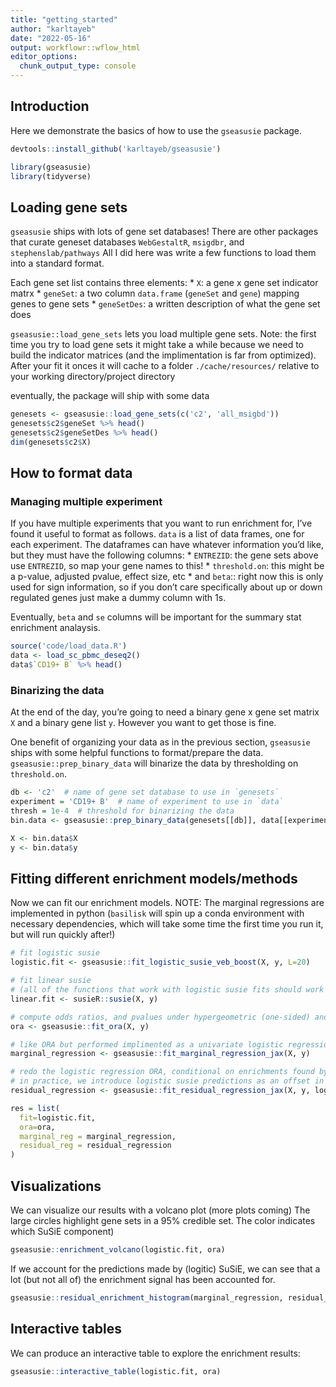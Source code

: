 ```yaml
---
title: "getting_started"
author: "karltayeb"
date: "2022-05-16"
output: workflowr::wflow_html
editor_options:
  chunk_output_type: console
---
```


## Introduction

Here we demonstrate the basics of how to use the `gseasusie` package.

```r
devtools::install_github('karltayeb/gseasusie')
```


```r
library(gseasusie)
library(tidyverse)
```

## Loading gene sets
`gseasusie` ships with lots of gene set databases!
There are other packages that curate geneset databases `WebGestaltR`, `msigdbr`, and `stephenslab/pathways`
All I did here was write a few functions to load them into a standard format.

Each gene set list contains three elements: 
 * `X`: a gene x gene set indicator matrx
 * `geneSet`: a two column `data.frame` (`geneSet` and `gene`) mapping genes to gene sets 
 * `geneSetDes`: a written description of what the gene set does
 
`gseasusie::load_gene_sets` lets you load multiple gene sets. Note: the first time you try to load gene sets it might take a while because we need to build the indicator matrices (and the implimentation is far from optimized). After your fit it onces it will cache to a folder `./cache/resources/` relative to your working directory/project directory

eventually, the package will ship with some data

```r
genesets <- gseasusie::load_gene_sets(c('c2', 'all_msigbd'))
genesets$c2$geneSet %>% head()
genesets$c2$geneSetDes %>% head()
dim(genesets$c2$X)
```

## How to format data

### Managing multiple experiment

If you have multiple experiments that you want to run enrichment for, I've found it useful to format as follows.
`data` is a list of data frames, one for each experiment. The dataframes can have whatever information you'd like, but they must have the following columns: 
* `ENTREZID`: the gene sets above use `ENTREZID`, so map your gene names to this!
* `threshold.on`: this might be a p-value, adjusted pvalue, effect size, etc
* and `beta`:: right now this is only used for sign information, so if you don't care specifically about up or down regulated genes just make a dummy column with 1s.

Eventually, `beta` and `se` columns will be important for the summary stat enrichment analaysis.

```r
source('code/load_data.R')
data <- load_sc_pbmc_deseq2()
data$`CD19+ B` %>% head()
```


### Binarizing the data

At the end of the day, you're going to need a binary gene x gene set matrix `X` and a binary gene list `y`. However you want to get those is fine.

One benefit of organizing your data as in the previous section, `gseasusie` ships with some helpful functions to format/prepare the data. `gseasusie::prep_binary_data` will binarize the data by thresholding on `threshold.on`.

```r
db <- 'c2'  # name of gene set database to use in `genesets`
experiment = 'CD19+ B'  # name of experiment to use in `data`
thresh = 1e-4  # threshold for binarizing the data
bin.data <- gseasusie::prep_binary_data(genesets[[db]], data[[experiment]], thresh)

X <- bin.data$X
y <- bin.data$y
```


## Fitting different enrichment models/methods

Now we can fit our enrichment models.
NOTE: The marginal regressions are implemented in python (`basilisk` will spin up a conda environment with necessary dependencies, which will take some time the first time you run it, but will run quickly after!)

```r
# fit logistic susie
logistic.fit <- gseasusie::fit_logistic_susie_veb_boost(X, y, L=20)

# fit linear susie
# (all of the functions that work with logistic susie fits should work with regular susie fits)
linear.fit <- susieR::susie(X, y)

# compute odds ratios, and pvalues under hypergeometric (one-sided) and fishers exact (two-sided) tests
ora <- gseasusie::fit_ora(X, y)

# like ORA but performed implimented as a univariate logistic regression
marginal_regression <- gseasusie::fit_marginal_regression_jax(X, y)

# redo the logistic regression ORA, conditional on enrichments found by logistic susie
# in practice, we introduce logistic susie predictions as an offset in the new model
residual_regression <- gseasusie::fit_residual_regression_jax(X, y, logistic.fit)

res = list(
  fit=logistic.fit,
  ora=ora,
  marginal_reg = marginal_regression,
  residual_reg = residual_regression
)
```


## Visualizations

We can visualize our results with a volcano plot (more plots coming)
The large circles highlight gene sets in a 95% credible set. The color indicates which SuSiE component)

```r
gseasusie::enrichment_volcano(logistic.fit, ora)
```

If we account for the predictions made by (logitic) SuSiE, we can see that a lot (but not all of) the enrichment signal has been accounted for.

```r
gseasusie::residual_enrichment_histogram(marginal_regression, residual_regression)
```

## Interactive tables

We can produce an interactive table to explore the enrichment results:

```r
gseasusie::interactive_table(logistic.fit, ora)
```


